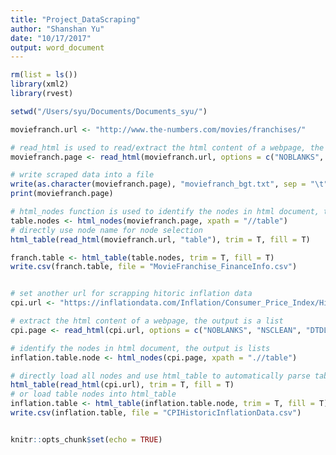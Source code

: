 ```yaml
---
title: "Project_DataScraping"
author: "Shanshan Yu"
date: "10/17/2017"
output: word_document
---
```


```r

rm(list = ls())
library(xml2)
library(rvest)

setwd("/Users/syu/Documents/Documents_syu/")

moviefranch.url <- "http://www.the-numbers.com/movies/franchises/"

# read_html is used to read/extract the html content of a webpage, the output is a list
moviefranch.page <- read_html(moviefranch.url, options = c("NOBLANKS", "NSCLEAN", "DTDLOAD"))

# write scraped data into a file
write(as.character(moviefranch.page), "moviefranch_bgt.txt", sep = "\t")
print(moviefranch.page)

# html_nodes function is used to identify the nodes in html document, the output is lists
table.nodes <- html_nodes(moviefranch.page, xpath = "//table")
# directly use node name for node selection
html_table(read_html(moviefranch.url, "table"), trim = T, fill = T)

franch.table <- html_table(table.nodes, trim = T, fill = T)
write.csv(franch.table, file = "MovieFranchise_FinanceInfo.csv")


# set another url for scrapping hitoric inflation data
cpi.url <- "https://inflationdata.com/Inflation/Consumer_Price_Index/HistoricalCPI.aspx?reloaded=true"

# extract the html content of a webpage, the output is a list
cpi.page <- read_html(cpi.url, options = c("NOBLANKS", "NSCLEAN", "DTDLOAD"))

# identify the nodes in html document, the output is lists
inflation.table.node <- html_nodes(cpi.page, xpath = ".//table")

# directly load all nodes and use html_table to automatically parse table 
html_table(read_html(cpi.url), trim = T, fill = T)
# or load table nodes into html_table
inflation.table <- html_table(inflation.table.node, trim = T, fill = T)
write.csv(inflation.table, file = "CPIHistoricInflationData.csv")


knitr::opts_chunk$set(echo = TRUE)
```

